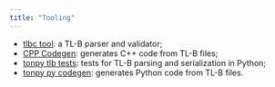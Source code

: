 ```yaml
---
title: "Tooling"
---
```


- [tlbc tool](https://github.com/ton-blockchain/ton/blob/master/crypto/tl/tlbc.cpp): a TL-B parser and validator;
- [CPP Codegen](https://github.com/ton-blockchain/ton/blob/master/crypto/tl/tlbc-gen-cpp.cpp): generates C++ code from TL-B files;
- [tonpy tlb tests](https://github.com/disintar/tonpy/blob/main/src/tonpy/tests/test_tlb.py): tests for TL-B parsing and serialization in Python;
- [tonpy py codegen](https://github.com/disintar/ton/blob/master/crypto/tl/tlbc-gen-py.cpp): generates Python code from TL-B files.